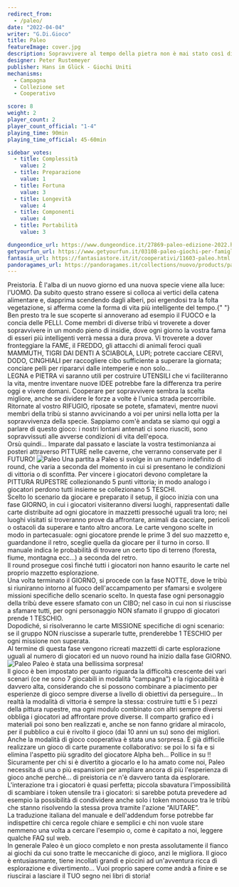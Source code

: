 ```yaml
---
redirect_from:
  - /paleo/
date: "2022-04-04"
writer: "G.Di.Gioco"
title: Paleo
featureImage: cover.jpg
description: Sopravvivere al tempo della pietra non è mai stato così divertente
designer: Peter Rustemeyer
publisher: Hans im Glück - Giochi Uniti
mechanisms:
  - Campagna
  - Collezione set
  - Cooperativo

score: 8
weight: 2
player_count: 2
player_count_official: "1-4"
playing_time: 90min
playing_time_official: 45-60min

sidebar_votes:
  - title: Complessità
    value: 2
  - title: Preparazione
    value: 1
  - title: Fortuna
    value: 3
  - title: Longevità
    value: 4
  - title: Componenti
    value: 4
  - title: Portabilità
    value: 3

dungeondice_url: https://www.dungeondice.it/27869-paleo-edizione-2022.html
getyourfun_url: https://www.getyourfun.it/03108-paleo-giochi-per-famiglia.html
fantasia_url: https://fantasiastore.it/it/cooperativi/11603-paleo.html
pandoragames_url: https://pandoragames.it/collections/nuovo/products/paleo
---
```


<Setting>
  Preistoria. È l'alba di un nuovo giorno ed una nuova specie viene alla luce:
  l'UOMO. Da subito questo strano essere si colloca ai vertici della catena
  alimentare e, dapprima scendendo dagli alberi, poi ergendosi tra la folta
  vegetazione, si afferma come la forma di vita più intelligente del tempo.{" "}
  <br />
  Ben presto tra le sue scoperte si annoverano ad esempio il FUOCO e la concia delle
  PELLI. Come membri di diverse tribù vi troverete a dover sopravvivere in un mondo
  pieno di insidie, dove ogni giorno la vostra fama di esseri più intelligenti verrà
  messa a dura prova. Vi troverete a dover fronteggiare la FAME, il FREDDO, gli attacchi
  di animali feroci quali MAMMUTH, TIGRI DAI DENTI A SCIABOLA, LUPI; potrete cacciare
  CERVI, DODO, CINGHIALI per raccogliere cibo sufficiente a superare la giornata;
  conciare pelli per ripararvi dalle intemperie e non solo…
  <br />
  LEGNA e PIETRA vi saranno utili per costruire UTENSILI che vi faciliteranno la
  vita, mentre inventare nuove IDEE potrebbe fare la differenza tra perire oggi e
  vivere domani. Cooperare per sopravvivere sembra la scelta migliore, anche se dividere
  le forze a volte è l'unica strada percorribile.
  <br />
  Ritornate al vostro RIFUGIO, riposate se potete, sfamatevi, mentre nuovi membri
  della tribù si stanno avvicinando a voi per unirsi nella lotta per la sopravvivenza
  della specie. Sappiamo com'è andata se siamo qui oggi a parlare di questo gioco:
  i nostri lontani antenati ci sono riusciti, sono sopravvissuti alle avverse condizioni
  di vita dell'epoca.
  <br />
  Orsù quindi… Imparate dal passato e lasciate la vostra testimonianza ai posteri
  attraverso PITTURE nelle caverne, che verranno conservate per il FUTURO!
</Setting>

<img src="./game1.jpg" alt="Paleo" />

<Rules>
  Una partita a Paleo si svolge in un numero indefinito di round, che varia a
  seconda del momento in cui si presentano le condizioni di vittoria o di
  sconfitta. Per vincere i giocatori devono completare la PITTURA RUPESTRE
  collezionando 5 punti vittoria; in modo analogo i giocatori perdono tutti
  insieme se collezionano 5 TESCHI.
  <br />
  Scelto lo scenario da giocare e preparato il setup, il gioco inizia con una
  fase GIORNO, in cui i giocatori visiteranno diversi luoghi, rappresentati
  dalle carte distribuite ad ogni giocatore in mazzetti pressoché uguali tra
  loro; nei luoghi visitati si troveranno prove da affrontare, animali da
  cacciare, pericoli o ostacoli da superare e tanto altro ancora. Le carte
  vengono scelte in modo in partecasuale: ogni giocatore prende le prime 3 del
  suo mazzetto e, guardandone il retro, sceglie quella da giocare per il turno
  in corso. Il manuale indica le probabilità di trovare un certo tipo di terreno
  (foresta, fiume, montagna ecc…) a seconda del retro.
  <br />
  Il round prosegue così finché tutti i giocatori non hanno esaurito le carte
  nel proprio mazzetto esplorazione.
  <br />
  Una volta terminato il GIORNO, si procede con la fase NOTTE, dove le tribù si
  riuniranno intorno al fuoco dell'accampamento per sfamarsi e svolgere missioni
  specifiche dello scenario scelto. In questa fase ogni personaggio della tribù
  deve essere sfamato con un CIBO; nel caso in cui non si riuscisse a sfamare
  tutti, per ogni personaggio NON sfamato il gruppo di giocatori prende 1
  TESCHIO. <br />
  Dopodiché, si risolveranno le carte MISSIONE specifiche di ogni scenario: se il
  gruppo NON riuscisse a superarle tutte, prenderebbe 1 TESCHIO per ogni missione
  non superata.
  <br />
  Al termine di questa fase vengono ricreati mazzetti di carte esplorazione uguali
  al numero di giocatori ed un nuovo round ha inizio dalla fase GIORNO.
</Rules>

<img src="./game2.jpg" alt="Paleo" />

<Feedback>
  Paleo è stata una bellissima sorpresa!
  <br />
  Il gioco è ben impostato per quanto riguarda la difficoltà crescente dei vari
  scenari (ce ne sono 7 giocabili in modalità “campagna”) e la rigiocabilità è
  davvero alta, considerando che si possono combinare a piacimento per
  esperienze di gioco sempre diverse a livello di obiettivi da perseguire… In
  realtà la modalità di vittoria è sempre la stessa: costruire tutti e 5 i pezzi
  della pittura rupestre, ma ogni modulo combinato con altri sempre diversi
  obbliga i giocatori ad affrontare prove diverse. Il comparto grafico ed i
  materiali poi sono ben realizzati e, anche se non fanno gridare al miracolo,
  per il pubblico a cui è rivolto il gioco (dai 10 anni un su) sono dei
  migliori.
  <br />
  Anche la modalità di gioco cooperativa è stata una sorpresa. È già difficile
  realizzare un gioco di carte puramente collaborativo: se poi lo si fa e si
  elimina l'aspetto più sgradito del giocatore Alpha beh… Pollice in su !!
  <br />
  Sicuramente per chi si è divertito a giocarlo e lo ha amato come noi, Paleo
  necessita di una o più espansioni per ampliare ancora di più l'esperienza di
  gioco anche perché… di preistoria ce n'è davvero tanta da esplorare.
  <br />
  L'interazione tra i giocatori è quasi perfetta; piccola sbavatura
  l'impossibilità di scambiare i token utensile tra i giocatori: si sarebbe
  potuta prevedere ad esempio la possibilità di condividere anche solo i token
  monouso tra le tribù che stanno risolvendo la stessa prova tramite l'azione
  “AIUTARE”.
  <br />
  La traduzione italiana del manuale e dell'addendum forse potrebbe far
  indispettire chi cerca regole chiare e semplici e chi non vuole stare nemmeno
  una volta a cercare l'esempio o, come è capitato a noi, leggere qualche FAQ
  sul web.
  <br />
  In generale Paleo è un gioco completo e non presta assolutamente il fianco ai
  giochi da cui sono tratte le meccaniche di gioco, anzi le migliora. Il gioco è
  entusiasmante, tiene incollati grandi e piccini ad un'avventura ricca di
  esplorazione e divertimento… Vuoi proprio sapere come andrà a finire e se
  riuscirai a lasciare il TUO segno nei libri di storia!
</Feedback>

<Instagra id="Cb7S4LGjVXc" />
